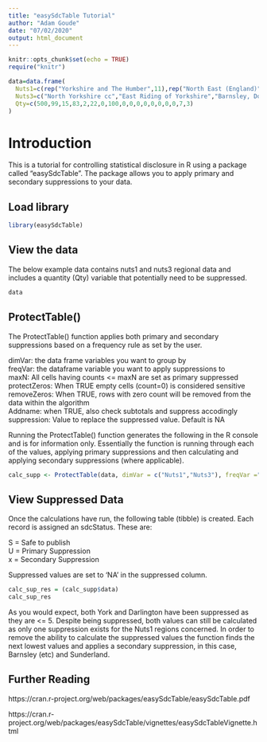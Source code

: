 ---
title: "easySdcTable Tutorial"
author: "Adam Goude"
date: "07/02/2020"
output: html_document
---

```{r setup, include=FALSE}
knitr::opts_chunk$set(echo = TRUE)
require("knitr")

data=data.frame(
  Nuts1=c(rep("Yorkshire and The Humber",11),rep("North East (England)",7)),
  Nuts3=c("North Yorkshire cc","East Riding of Yorkshire","Barnsley, Doncaster and Rotherham","North and North East Lincolnshire","York","Sheffield","Bradford","Kingston upon Hull, City of","Calderdale and Kirklees","Wakefield","Leeds","Durham cc","Hartlepool and Stockton-on-Tees","South Teesside","Tyneside","Northumberland","Sunderland","Darlington"),
  Qty=c(500,99,15,83,2,22,0,100,0,0,0,0,0,0,0,0,7,3)
)

```

# Introduction

This is a tutorial for controlling statistical disclosure in R using a package called "easySdcTable". The package allows you to apply primary and secondary suppressions to your data.

## Load library
```{r Libraries, message=FALSE, warning=FALSE}
library(easySdcTable)

```

## View the data

The below example data contains nuts1 and nuts3 regional data and includes a quantity (Qty) variable that potentially need to be suppressed. 

```{r load_data, message=FALSE, warning=FALSE}
data
```

## ProtectTable()

The ProtectTable() function applies both primary and secondary suppressions based on a frequency rule as set by the user. 

dimVar: the data frame variables you want to group by                                 
freqVar: the dataframe variable you want to apply suppressions to                             
maxN: All cells having counts <= maxN are set as primary suppressed                                   
protectZeros: When TRUE empty cells (count=0) is considered sensitive                       
removeZeros: When TRUE, rows with zero count will be removed from the data within the algorithm         
Addname: when TRUE, also check subtotals and suppress accodingly                                  
suppression: Value to replace the suppressed value. Default is NA

Running the ProtectTable() function generates the following in the R console and is for information only. Essentially the function is running through each of the values, applying primary suppressions and then calculating and applying secondary suppressions (where applicable).

```{r protect_data, message=FALSE, warning=FALSE}
calc_supp <- ProtectTable(data, dimVar = c("Nuts1","Nuts3"), freqVar ="Qty",maxN = 5,removeZeros = FALSE,protectZeros = FALSE, addname = TRUE)

```

## View Suppressed Data

Once the calculations have run, the following table (tibble) is created. Each record is assigned an sdcStatus. These are: 

S = Safe to publish    
U = Primary Suppression     
x = Secondary Suppression

Suppressed values are set to 'NA' in the suppressed column.

```{r view_data, message=FALSE, warning=FALSE}
calc_sup_res = (calc_supp$data)
calc_sup_res

```

As you would expect, both York and Darlington have been suppressed as they are <= 5. Despite being suppressed, both values can still be calculated as only one suppression exists for the Nuts1 regions concerned. In order to remove the ability to calculate the suppressed values the function finds the next lowest values and applies a secondary suppression, in this case, Barnsley (etc) and Sunderland.

## Further Reading

https://cran.r-project.org/web/packages/easySdcTable/easySdcTable.pdf

https://cran.r-project.org/web/packages/easySdcTable/vignettes/easySdcTableVignette.html

